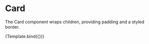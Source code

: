 

<Meta title="Atoms/Card" component={Card} />


# Card

The Card component wraps children, providing padding and a styled border.

<Canvas>
  <Story name="Card" args={{}}>
    {Template.bind({})}
  </Story>
</Canvas>
